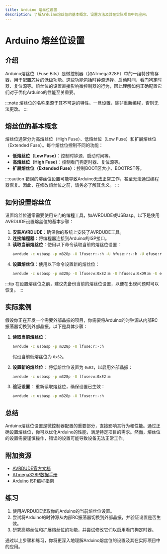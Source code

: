 ```yaml
---
title: Arduino 熔丝位设置
description: 了解Arduino熔丝位的基本概念、设置方法及其在实际项目中的应用。
---
```


# Arduino 熔丝位设置

## 介绍

Arduino熔丝位（Fuse Bits）是微控制器（如ATmega328P）中的一组特殊寄存器，用于配置芯片的低级功能。这些功能包括时钟源选择、启动时间、看门狗定时器、复位源等。熔丝位的设置直接影响微控制器的行为，因此理解如何正确配置它们对于优化Arduino的性能至关重要。

:::note
熔丝位的名称来源于其不可逆的特性。一旦设置，除非重新编程，否则无法更改。
:::

## 熔丝位的基本概念

熔丝位通常分为高熔丝位（High Fuse）、低熔丝位（Low Fuse）和扩展熔丝位（Extended Fuse）。每个熔丝位控制不同的功能：

- **低熔丝位（Low Fuse）**：控制时钟源、启动时间等。
- **高熔丝位（High Fuse）**：控制看门狗定时器、复位源等。
- **扩展熔丝位（Extended Fuse）**：控制BOOT区大小、BOOTRST等。

:::caution
错误的熔丝位设置可能导致Arduino无法正常工作，甚至无法通过编程器恢复。因此，在修改熔丝位之前，请务必了解其含义。
:::

## 如何设置熔丝位

设置熔丝位通常需要使用专门的编程工具，如AVRDUDE或USBasp。以下是使用AVRDUDE设置熔丝位的基本步骤：

1. **安装AVRDUDE**：确保你的系统上安装了AVRDUDE工具。
2. **连接编程器**：将编程器连接到Arduino的ISP接口。
3. **读取当前熔丝位**：使用以下命令读取当前的熔丝位设置：
   ```bash
   avrdude -c usbasp -p m328p -U lfuse:r:-:h -U hfuse:r:-:h -U efuse:r:-:h
   ```
4. **设置熔丝位**：使用以下命令设置新的熔丝位：
   ```bash
   avrdude -c usbasp -p m328p -U lfuse:w:0xE2:m -U hfuse:w:0xD9:m -U efuse:w:0xFF:m
   ```

:::tip
在设置熔丝位之前，建议先备份当前的熔丝位设置，以便在出现问题时可以恢复。
:::

## 实际案例

假设你正在开发一个需要外部晶振的项目，你需要将Arduino的时钟源从内部RC振荡器切换到外部晶振。以下是具体步骤：

1. **读取当前熔丝位**：
   ```bash
   avrdude -c usbasp -p m328p -U lfuse:r:-:h
   ```
   假设当前低熔丝位为 `0x62`。

2. **设置新的熔丝位**：
   将低熔丝位设置为 `0xE2`，以启用外部晶振：
   ```bash
   avrdude -c usbasp -p m328p -U lfuse:w:0xE2:m
   ```

3. **验证设置**：
   重新读取熔丝位，确保设置已生效：
   ```bash
   avrdude -c usbasp -p m328p -U lfuse:r:-:h
   ```

## 总结

Arduino熔丝位设置是微控制器配置的重要部分，直接影响其行为和性能。通过正确设置熔丝位，你可以优化Arduino的性能，满足特定项目的需求。然而，熔丝位的设置需要谨慎操作，错误的设置可能导致设备无法正常工作。

## 附加资源

- [AVRDUDE官方文档](https://www.nongnu.org/avrdude/)
- [ATmega328P数据手册](https://ww1.microchip.com/downloads/en/DeviceDoc/Atmel-7810-Automotive-Microcontrollers-ATmega328P_Datasheet.pdf)
- [Arduino ISP编程指南](https://www.arduino.cc/en/Tutorial/ArduinoISP)

## 练习

1. 使用AVRDUDE读取你的Arduino的当前熔丝位设置。
2. 尝试将Arduino的时钟源从内部RC振荡器切换到外部晶振，并验证设置是否生效。
3. 研究高熔丝位和扩展熔丝位的功能，并尝试修改它们以启用看门狗定时器。

通过以上步骤和练习，你将更深入地理解Arduino熔丝位的设置及其在实际项目中的应用。